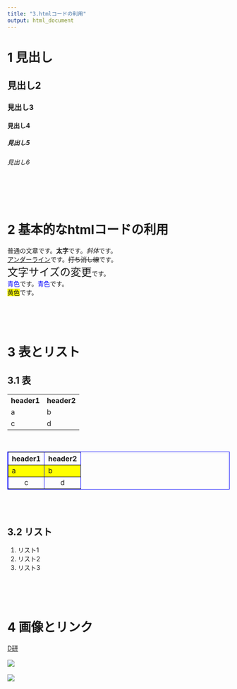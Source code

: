 ```yaml
---
title: "3.htmlコードの利用"
output: html_document
---
```


<h1>1 見出し</h1>

<h2>見出し2</h2>
<h3>見出し3</h3>
<h4>見出し4</h4>
<h5>見出し5</h5>
<h6>見出し6</h6>

<br><br><br>



<h1>2 基本的なhtmlコードの利用</h1>

普通の文章です。<b>太字</b>です。<i>斜体</i>です。<br>
<u>アンダーライン</u>です。<s>打ち消し線</s>です。<br>
<font size=5>文字サイズの変更</font>です。<br>
<font color="blue">青色</font>です。<font color=#0000ff>青色</font>です。<br>
<span style="background-color:#ffff00">黄色</span>です。<br>
<!--コメントです。-->

<br><br><br>



<h1>3 表とリスト</h1>

<h2>3.1 表</h2>

<table>
    <tr>
      <th>header1</th>
      <th>header2</th>
    </tr>
    <tr>
      <td>a</td>
      <td>b</td>
    </tr>
    <tr>
      <td>c</td>
      <td>d</td>
    </tr>
  </table>
  
<br>
  
<table border="1" width=200 bordercolor="blue" >
    <tr>
      <th>header1</th>
      <th>header2</th>
    </tr>
    <tr bgcolor="yellow">
      <td>a</td>
      <td>b</td>
    </tr>
    <tr align="center">
      <td>c</td>
      <td>d</td>
    </tr>
  </table>  

<br><br>

<h2>3.2 リスト</h2>

<ol>
  <li>リスト1</li>
  <li>リスト2</li>
  <li>リスト3</li>
</ol>

<br><br><br>



<h1>4 画像とリンク</h1>

<a href="https://tatsukioike.com">D研</a><br><br>
<img src="image.png"></img><br><br>
<a href="https://tatsukioike.com"><img src="image.png"></img></a>

<br><br><br>

